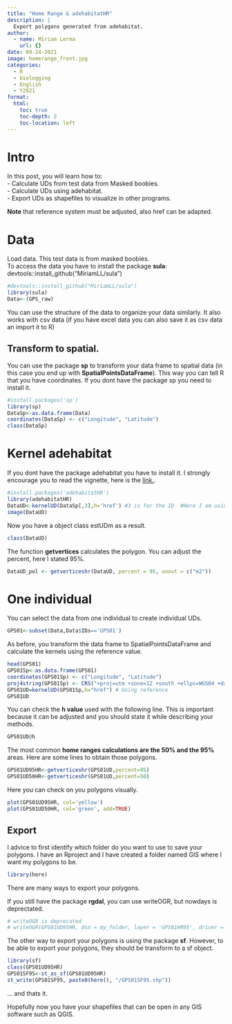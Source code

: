 ```yaml
---
title: "Home Range & adehabitatHR"
description: |
  Export polygons generated from adehabitat.
author:
  - name: Miriam Lerma
    url: {}
date: 09-24-2021
image: homerange_front.jpg
categories:
  - R
  - biologging
  - English
  - Y2021
format:
  html:
    toc: true
    toc-depth: 2
    toc-location: left
---
```



# Intro

In this post, you will learn how to:  <br>
- Calculate UDs from test data from Masked boobies. <br>
- Calculate UDs using adehabitat.  <br>
- Export UDs as shapefiles to visualize in other programs. <br>

**Note** that reference system must be adjusted, also href can be adapted.

# Data

Load data. This test data is from masked boobies. <br>
To access the data you have to install the package **sula**: devtools::install_github("MiriamLL/sula")

```r
#devtools::install_github("MiriamLL/sula")
library(sula)
Data<-(GPS_raw)
```

You can use the structure of the data to organize your data similarly. 
It also works with csv data (if you have excel data you can also save it as csv data an import it to R)

## Transform to spatial.

You can use the package **sp** to transform your data frame to spatial data (in this case you end up with **SpatialPointsDataFrame**). 
This way you can tell R that you have coordinates.
If you dont have the package sp you need to install it.

```r
#install.packages('sp')
library(sp)
DataSp<-as.data.frame(Data)
coordinates(DataSp) <- c("Longitude", "Latitude")
class(DataSp)
```

# Kernel adehabitat
If you dont have the package adehabitat you have to install it.
I strongly encourage you to read the vignette, here is the [link.](https://cran.r-project.org/web/packages/adehabitatHR/adehabitatHR.pdf).

```r
#install.packages('adehabitatHR')
library(adehabitatHR)
DataUD<-kernelUD(DataSp[,3],h='href') #3 is for the ID  #Here I am using the reference h value
image(DataUD)
```

Now you have a object class estUDm as a result. 

```r
class(DataUD)
```

The function **getvertices** calculates the polygon. 
You can adjust the percent, here I stated 95%.

```r
DataUD_pol <- getverticeshr(DataUD, percent = 95, unout = c("m2"))
```

# One individual

You can select the data from one individual to create individual UDs.

```r
GPS01<-subset(Data,Data$IDs=='GPS01')
```

As before, you transform the data frame to SpatialPointsDataFrame and calculate the kernels using the reference value. 

```r
head(GPS01)
GPS01Sp<-as.data.frame(GPS01)
coordinates(GPS01Sp) <- c("Longitude", "Latitude")
proj4string(GPS01Sp) <- CRS("+proj=utm +zone=12 +south +ellps=WGS84 +datum=WGS84 +units=m +no_defs")
GPS01UD=kernelUD(GPS01Sp,h="href") # Using reference
GPS01UD
```

You can check the **h value** used with the following line. This is important because it can be adjusted and you should state it while describing your methods. 

```r
GPS01UD@h
```

The most common **home ranges calculations are the 50% and the 95%** areas. Here are some lines to obtain those polygons. 

```r
GPS01UD95HR<-getverticeshr(GPS01UD,percent=95)
GPS01UD50HR<-getverticeshr(GPS01UD,percent=50)
```

Here you can check on you polygons visually.

```r
plot(GPS01UD95HR, col='yellow')
plot(GPS01UD50HR, col='green', add=TRUE)
```

## Export

I advice to first identify which folder do you want to use to save your polygons.
I have an Rproject and I have created a folder named GIS where I want my polygons to be.

```r
library(here)
```

There are many ways to export your polygons. 

If you still have the package **rgdal**, you can use writeOGR, but nowdays is deprectated.

```r
# writeOGR is deprecated 
# writeOGR(GPS01UD95HR, dsn = my_folder, layer = 'GPS01HR95', driver = "ESRI Shapefile")
```

The other way to export your polygons is using the package **sf**.
However, to be able to export your polygons, they should be transform to a sf object.

```r
library(sf)
class(GPS01UD95HR)
GPS01SF95<-st_as_sf(GPS01UD95HR)
st_write(GPS01SF95, paste0(here(), "/GPS01SF95.shp"))
```

... and thats it.

Hopefully now you have your shapefiles that can be open in any GIS software such as QGIS. 


